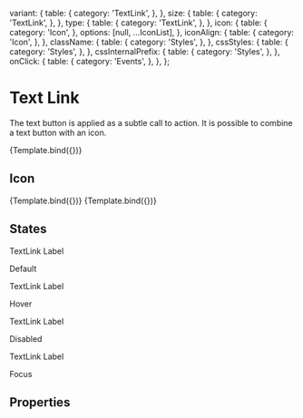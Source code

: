 <!--- TextLink.stories.mdx --->



<Meta
  title="Components/Actions/TextLink"
  component={TextLink}
  decorators={[withDesign]}
/>


  variant: {
    table: {
      category: 'TextLink',
    },
  },
  size: {
    table: {
      category: 'TextLink',
    },
  },
  type: {
    table: {
      category: 'TextLink',
    },
  },
  icon: {
    table: {
      category: 'Icon',
    },
    options: [null, ...IconList],
  },
  iconAlign: {
    table: {
      category: 'Icon',
    },
  },
  className: {
    table: {
      category: 'Styles',
    },
  },
  cssStyles: {
    table: {
      category: 'Styles',
    },
  },
  cssInternalPrefix: {
    table: {
      category: 'Styles',
    },
  },
  onClick: {
    table: {
      category: 'Events',
    },
  },
};

# Text Link

The text button is applied as a subtle call to action. It is possible to combine a text button with an icon.

<Canvas>
  <Story
    name="Default"
    args={{
      children: 'TextLink Label',
    }}
    argTypes={argTypes}
    parameters={{
      design: {
        name: 'Figma Design',
        type: 'figma',
        url:
          'https://www.figma.com/file/TENnOP4K38G6r3vDL3emCP/AB---Style-Guide?node-id=77%3A2903',
      },
    }}
  >
    {Template.bind({})}
  </Story>
</Canvas>

## Icon

<Canvas>
  <Story
    name="Leading Icon"
    args={{
      children: 'Leading Icon',
      icon: 'certificate',
      iconAlign: 'left',
    }}
    argTypes={argTypes}
    parameters={{
      design: {
        name: 'Figma Design',
        type: 'figma',
        url:
          'https://www.figma.com/file/TENnOP4K38G6r3vDL3emCP/AB---Style-Guide?node-id=77%3A2903',
      },
    }}
  >
    {Template.bind({})}
  </Story>
  <Story
    name="Trailing Icon"
    args={{
      children: 'Trailing Icon',
      icon: 'certificate',
      iconAlign: 'right',
    }}
    argTypes={argTypes}
    parameters={{
      design: {
        name: 'Figma Design',
        type: 'figma',
        url:
          'https://www.figma.com/file/TENnOP4K38G6r3vDL3emCP/AB---Style-Guide?node-id=77%3A2903',
      },
    }}
  >
    {Template.bind({})}
  </Story>
</Canvas>

## States

<Preview>
  <div>
    <TextLink icon="certificate">TextLink Label</TextLink>
    <p>Default</p>
    <TextLink icon="certificate" className="hover">
      TextLink Label
    </TextLink>
    <p>Hover</p>
    <TextLink icon="certificate" disabled={true}>
      TextLink Label
    </TextLink>
    <p>Disabled</p>
    <TextLink icon="certificate" className="focus">
      TextLink Label
    </TextLink>
    <p>Focus</p>
  </div>
</Preview>

## Properties

<ArgsTable of={TextLink} />
